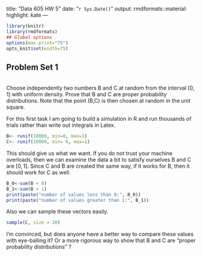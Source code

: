 title: "Data 605 HW 5"
date: "`r Sys.Date()`"
output:
  rmdformats::material:
    highlight: kate
---


```r
library(knitr)
library(rmdformats)
## Global options
options(max.print="75")
opts_knit$set(width=75)
```

## Problem Set 1

<br>
Choose independently two numbers B and C at random from the interval [0, 1] with
uniform density. Prove that B and C are proper probability distributions.
Note that the point (B,C) is then chosen at random in the unit square.

For this first task I am going to build a simulation in R and run thousands of trials rather than write out integrals in Latex. 

```r
B<- runif(10000, min=0, max=1)
C<- runif(10000, min= 0, max=1)
```

This should give us what we want. If you do not trust your machine overloads, then we can examine the data a bit to satisfy ourselves B and C are $[0,1]$. Since C and B are created the same way, if it works for B, then it should work for C as well. 

```r
B_0<-sum(B < 0)
B_1<-sum(B > 1)
print(paste("number of values less than 0:", B_0))
print(paste("number of values greater than 1:", B_1))
```

Also we can sample these vectors easily.
```r
sample(C, size = 20)
```

I'm convinced, but does anyone have a better way to compare these values with eye-balling it? Or a more rigorous way to show that B and C are "proper probability distributions" ?
